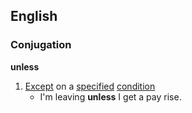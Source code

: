 ==English==
===Conjugation===
'''unless'''
# [[Except]] on a [[specified]] [[condition]]
#* I'm leaving '''unless''' I get a pay rise.